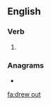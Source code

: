 ==English==

===Verb===
{{head|en|verb form}}

# {{en-simple past of|draw out}}

===Anagrams===
* {{l|en|outdrew}}

[[fa:drew out]]